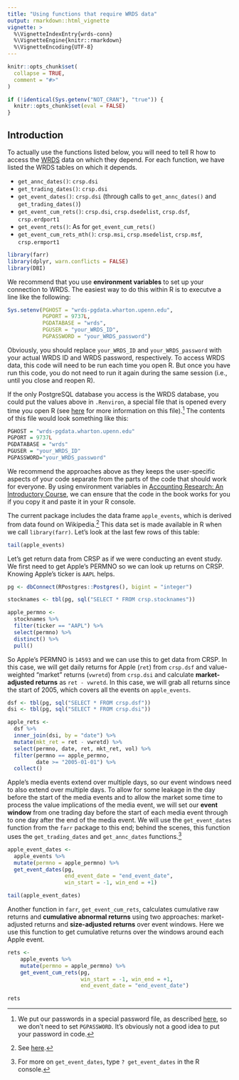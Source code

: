 ```yaml
---
title: "Using functions that require WRDS data"
output: rmarkdown::html_vignette
vignette: >
  %\VignetteIndexEntry{wrds-conn}
  %\VignetteEngine{knitr::rmarkdown}
  %\VignetteEncoding{UTF-8}
---
```


```r
knitr::opts_chunk$set(
  collapse = TRUE,
  comment = "#>"
)

if (!identical(Sys.getenv("NOT_CRAN"), "true")) {
  knitr::opts_chunk$set(eval = FALSE)
}
```

## Introduction

To actually use the functions listed below, you will need to tell R how to access the [WRDS](https://wrds-www.wharton.upenn.edu/pages/about/3-ways-use-wrds/) data on which they depend.
For each function, we have listed the WRDS tables on which it depends.

 - `get_annc_dates()`: `crsp.dsi`
 - `get_trading_dates()`: `crsp.dsi`
 - `get_event_dates()`: `crsp.dsi` (through calls to `get_annc_dates()` and `get_trading_dates()`)
 - `get_event_cum_rets()`: `crsp.dsi`, `crsp.dsedelist`, `crsp.dsf`, `crsp.erdport1`
 - `get_event_rets()`: As for `get_event_cum_rets()`
 - `get_event_cum_rets_mth()`: `crsp.msi`, `crsp.msedelist`, `crsp.msf`, `crsp.ermport1`

```r
library(farr)
library(dplyr, warn.conflicts = FALSE)
library(DBI)
```

We recommend that you use **environment variables** to set up your connection to WRDS.
The easiest way to do this within R is to executve a line like the following:

```r
Sys.setenv(PGHOST = "wrds-pgdata.wharton.upenn.edu",
           PGPORT = 9737L,
           PGDATABASE = "wrds",
           PGUSER = "your_WRDS_ID", 
           PGPASSWORD = "your_WRDS_password")
```

Obviously, you should replace `your_WRDS_ID` and `your_WRDS_password` with your actual WRDS ID and WRDS password, respectively.
To access WRDS data, this code will need to be run each time you open R.
But once you have run this code, you do not need to run it again during the same session (i.e., until you close and reopen R).

If the only PostgreSQL database you access is the WRDS database, you could put the values above in `.Renviron`, a special file that is opened every time you open R (see [here](https://support.rstudio.com/hc/en-us/articles/360047157094-Managing-R-with-Rprofile-Renviron-Rprofile-site-Renviron-site-rsession-conf-and-repos-conf) for more information on this file).^[We put our passwords in a special password file, as described [here](https://www.postgresql.org/docs/current/libpq-pgpass.html), so we don't need to set `PGPASSWORD`.
It's obviously not a good idea to put your password in code.]
The contents of this file would look something like this:

```r
PGHOST = "wrds-pgdata.wharton.upenn.edu"
PGPORT = 9737L
PGDATABASE = "wrds"
PGUSER = "your_WRDS_ID"
PGPASSWORD="your_WRDS_password"
```

We recommend the approaches above as they keeps the user-specific aspects of your code separate from the parts of the code that should work for everyone.
By using environment variables in [Accounting Research: An Introductory Course](https://iangow.github.io/far_book/introduction.html), we can ensure that the code in the book works for you if you copy it and paste it in your R console.

The current package includes the data frame `apple_events`, which is derived from data found on Wikipedia.^[See [here](https://en.wikipedia.org/wiki/List_of_Apple_Inc._media_events).]
This data set is made available in R when we call `library(farr)`.
Let's look at the last few rows of this table:

```r
tail(apple_events)
```

Let's get return data from CRSP as if we were conducting an event study.
We first need to get Apple's PERMNO so we can look up returns on CRSP.
Knowing Apple's ticker is `AAPL` helps.

```r
pg <- dbConnect(RPostgres::Postgres(), bigint = "integer")

stocknames <- tbl(pg, sql("SELECT * FROM crsp.stocknames"))

apple_permno <-
  stocknames %>%
  filter(ticker == "AAPL") %>%
  select(permno) %>%
  distinct() %>%
  pull()
```
  
So Apple's PERMNO is `14593` and we can use this to get data from CRSP.
In this case, we will get daily returns for Apple (`ret`) from `crsp.dsf` and value-weighted "market" returns (`vwretd`) from `crsp.dsi` and calculate **market-adjusted returns** as `ret - vwretd`.
In this case, we will grab all returns since the start of 2005, which covers all the events on `apple_events`.

```r
dsf <- tbl(pg, sql("SELECT * FROM crsp.dsf"))
dsi <- tbl(pg, sql("SELECT * FROM crsp.dsi"))

apple_rets <-
  dsf %>%
  inner_join(dsi, by = "date") %>%
  mutate(mkt_ret = ret - vwretd) %>%
  select(permno, date, ret, mkt_ret, vol) %>%
  filter(permno == apple_permno,
         date >= "2005-01-01") %>%
  collect()
```

Apple's media events extend over multiple days, so our event windows need to also extend over multiple days.
To allow for some leakage in the day before the start of the media events and to allow the market some time to process the value implications of the media event, we will set our **event window** from one trading day before the start of each media event through to one day after the end of the media event.
We will use the `get_event_dates` function from the `farr` package to this end; behind the scenes, this function uses the `get_trading_dates` and `get_annc_dates` functions.^[For more on `get_event_dates`, type `? get_event_dates` in the R console.]

```r
apple_event_dates <-
  apple_events %>%
  mutate(permno = apple_permno) %>%
  get_event_dates(pg, 
                  end_event_date = "end_event_date",
                  win_start = -1, win_end = +1) 

tail(apple_event_dates)
```

Another function in `farr`, `get_event_cum_rets`, calculates cumulative raw returns and **cumulative abnormal returns** using two approaches: market-adjusted returns and **size-adjusted returns** over event windows.
Here we use this function to get cumulative returns over the windows around each Apple event.

```r
rets <-
    apple_events %>%
    mutate(permno = apple_permno) %>% 
    get_event_cum_rets(pg,
                       win_start = -1, win_end = +1,
                       end_event_date = "end_event_date")

rets
```
